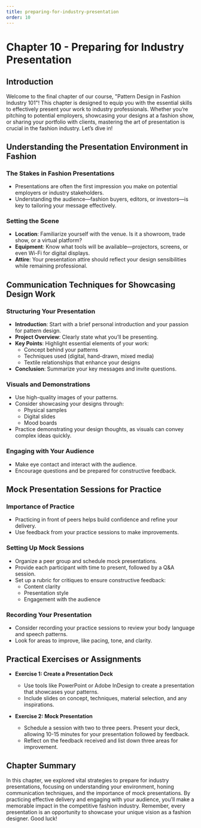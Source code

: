 ```yaml
---
title: preparing-for-industry-presentation
order: 10
---
```


# Chapter 10 - Preparing for Industry Presentation

## Introduction
Welcome to the final chapter of our course, "Pattern Design in Fashion Industry 101"! This chapter is designed to equip you with the essential skills to effectively present your work to industry professionals. Whether you’re pitching to potential employers, showcasing your designs at a fashion show, or sharing your portfolio with clients, mastering the art of presentation is crucial in the fashion industry. Let’s dive in!

## Understanding the Presentation Environment in Fashion
### The Stakes in Fashion Presentations
- Presentations are often the first impression you make on potential employers or industry stakeholders.
- Understanding the audience—fashion buyers, editors, or investors—is key to tailoring your message effectively.

### Setting the Scene
- **Location**: Familiarize yourself with the venue. Is it a showroom, trade show, or a virtual platform?
- **Equipment**: Know what tools will be available—projectors, screens, or even Wi-Fi for digital displays.
- **Attire**: Your presentation attire should reflect your design sensibilities while remaining professional.

## Communication Techniques for Showcasing Design Work
### Structuring Your Presentation
- **Introduction**: Start with a brief personal introduction and your passion for pattern design.
- **Project Overview**: Clearly state what you’ll be presenting.
- **Key Points**: Highlight essential elements of your work:
  - Concept behind your patterns
  - Techniques used (digital, hand-drawn, mixed media)
  - Textile relationships that enhance your designs
- **Conclusion**: Summarize your key messages and invite questions.

### Visuals and Demonstrations
- Use high-quality images of your patterns.
- Consider showcasing your designs through:
  - Physical samples
  - Digital slides
  - Mood boards
- Practice demonstrating your design thoughts, as visuals can convey complex ideas quickly.

### Engaging with Your Audience
- Make eye contact and interact with the audience.
- Encourage questions and be prepared for constructive feedback.

## Mock Presentation Sessions for Practice
### Importance of Practice
- Practicing in front of peers helps build confidence and refine your delivery.
- Use feedback from your practice sessions to make improvements.

### Setting Up Mock Sessions
- Organize a peer group and schedule mock presentations.
- Provide each participant with time to present, followed by a Q&A session.
- Set up a rubric for critiques to ensure constructive feedback:
  - Content clarity
  - Presentation style
  - Engagement with the audience

### Recording Your Presentation
- Consider recording your practice sessions to review your body language and speech patterns.
- Look for areas to improve, like pacing, tone, and clarity.

## Practical Exercises or Assignments
- **Exercise 1: Create a Presentation Deck**
  - Use tools like PowerPoint or Adobe InDesign to create a presentation that showcases your patterns.
  - Include slides on concept, techniques, material selection, and any inspirations.

- **Exercise 2: Mock Presentation**
  - Schedule a session with two to three peers. Present your deck, allowing 10-15 minutes for your presentation followed by feedback.
  - Reflect on the feedback received and list down three areas for improvement.

## Chapter Summary
In this chapter, we explored vital strategies to prepare for industry presentations, focusing on understanding your environment, honing communication techniques, and the importance of mock presentations. By practicing effective delivery and engaging with your audience, you’ll make a memorable impact in the competitive fashion industry. Remember, every presentation is an opportunity to showcase your unique vision as a fashion designer. Good luck!
